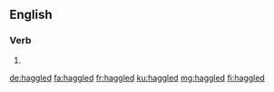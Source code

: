 ==English==

===Verb===
{{head|en|verb form}}

# {{en-past of|haggle}}

[[de:haggled]]
[[fa:haggled]]
[[fr:haggled]]
[[ku:haggled]]
[[mg:haggled]]
[[fi:haggled]]